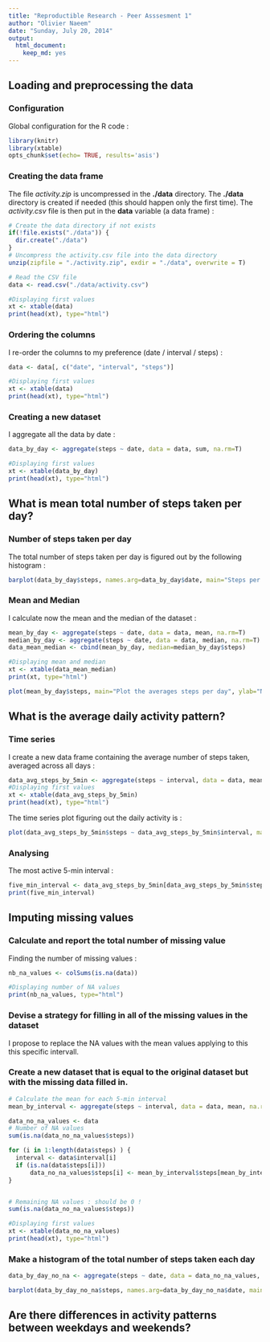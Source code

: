 ---
title: "Reproductible Research - Peer Asssesment 1"
author: "Olivier Naeem"
date: "Sunday, July 20, 2014"
output:
  html_document:
    keep_md: yes
---

## Loading and preprocessing the data

### Configuration
Global configuration for the R code : 
``` {r global_options, echo=TRUE}
library(knitr)
library(xtable)
opts_chunk$set(echo= TRUE, results='asis')
```

### Creating the data frame
The file *activity.zip* is uncompressed in the **./data** directory. The **./data** directory is created if needed (this should happen only the first time).
The *activity.csv* file is then put in the **data** variable (a data frame) : 

``` {r loading_data}
# Create the data directory if not exists
if(!file.exists("./data")) {
  dir.create("./data")
}
# Uncompress the activity.csv file into the data directory 
unzip(zipfile = "./activity.zip", exdir = "./data", overwrite = T)

# Read the CSV file
data <- read.csv("./data/activity.csv")

#Displaying first values
xt <- xtable(data)
print(head(xt), type="html")
```


### Ordering the columns
I re-order the columns to my preference (date / interval / steps) : 

``` {r preprocessing}
data <- data[, c("date", "interval", "steps")]

#Displaying first values
xt <- xtable(data)
print(head(xt), type="html")
```

### Creating a new dataset

I aggregate all the data by date : 
``` {r aggregate}
data_by_day <- aggregate(steps ~ date, data = data, sum, na.rm=T)

#Displaying first values
xt <- xtable(data_by_day)
print(head(xt), type="html")

```

## What is mean total number of steps taken per day?

### Number of steps taken per day 
The total number of steps taken per day is figured out by the following histogram : 

``` {r steps_per_day}
barplot(data_by_day$steps, names.arg=data_by_day$date, main="Steps per day", xlab="Day", ylab="Nb of steps", col=rainbow(61))
```

### Mean and Median
I calculate now the mean and the median of the dataset : 

``` {r mean_and_median}
mean_by_day <- aggregate(steps ~ date, data = data, mean, na.rm=T)
median_by_day <- aggregate(steps ~ date, data = data, median, na.rm=T)
data_mean_median <- cbind(mean_by_day, median=median_by_day$steps)

#Displaying mean and median
xt <- xtable(data_mean_median)
print(xt, type="html")
```


``` {r plot_mean_and_median}
plot(mean_by_day$steps, main="Plot the averages steps per day", ylab="Nb of steps")

```

## What is the average daily activity pattern?

### Time series
I create a new data frame containing the average number of steps taken, averaged across all days : 
``` {r steps_and_interval}
data_avg_steps_by_5min <- aggregate(steps ~ interval, data = data, mean, na.rm=T)
#Displaying first values
xt <- xtable(data_avg_steps_by_5min)
print(head(xt), type="html")
```

The time series plot figuring out the daily activity is : 
``` {r plot_daily_activity}
plot(data_avg_steps_by_5min$steps ~ data_avg_steps_by_5min$interval, main="Daily activity", ylab = "Average nb of steps", xlab = "5-minute interval", type = "l")
```

### Analysing

The most active 5-min interval : 

``` {r most_active_interval}
five_min_interval <- data_avg_steps_by_5min[data_avg_steps_by_5min$steps == max(data_avg_steps_by_5min$steps), c("interval")]
print(five_min_interval)
```

## Imputing missing values

### Calculate and report the total number of missing value
Finding the number of missing values : 

``` {r missing_values}
nb_na_values <- colSums(is.na(data))

#Displaying number of NA values
print(nb_na_values, type="html")

```

### Devise a strategy for filling in all of the missing values in the dataset

I propose to replace the NA values with the mean values applying to this this specific  intervall.

### Create a new dataset that is equal to the original dataset but with the missing data filled in.

``` {r dataset_with_no_missing_values}
# Calculate the mean for each 5-min interval
mean_by_interval <- aggregate(steps ~ interval, data = data, mean, na.rm=T)

data_no_na_values <- data
# Number of NA values
sum(is.na(data_no_na_values$steps))

for (i in 1:length(data$steps) ) {
  interval <- data$interval[i]
  if (is.na(data$steps[i])) 
      data_no_na_values$steps[i] <- mean_by_interval$steps[mean_by_interval$interval == interval]
}


# Remaining NA values : should be 0 !
sum(is.na(data_no_na_values$steps))

#Displaying first values
xt <- xtable(data_no_na_values)
print(head(xt), type="html")

```

### Make a histogram of the total number of steps taken each day

``` {r steps_per_day_no_na}
data_by_day_no_na <- aggregate(steps ~ date, data = data_no_na_values, sum, na.rm=T)

barplot(data_by_day_no_na$steps, names.arg=data_by_day_no_na$date, main="Steps per day", xlab="Day", ylab="Nb of steps", col=rainbow(61))
```

## Are there differences in activity patterns between weekdays and weekends?
